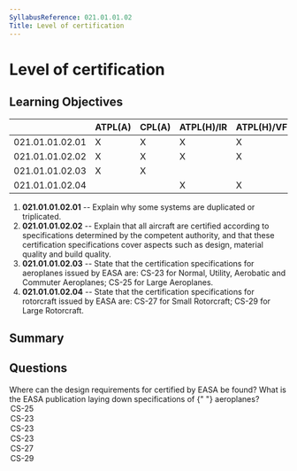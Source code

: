 ```yaml
---
SyllabusReference: 021.01.01.02
Title: Level of certification
---
```


# Level of certification

## Learning Objectives

|                 | ATPL(A) | CPL(A) | ATPL(H)/IR | ATPL(H)/VFR | CPL(H) | IR  | CBIR(A) |
| --------------- | ------- | ------ | ---------- | ----------- | ------ | --- | ------- |
| 021.01.01.02.01 | X       | X      | X          | X           | X      |     |         |
| 021.01.01.02.02 | X       | X      | X          | X           | X      |     |         |
| 021.01.01.02.03 | X       | X      |            |             |        |     |         |
| 021.01.01.02.04 |         |        | X          | X           | X      |     |         |

1. **021.01.01.02.01** -- Explain why some systems are duplicated or
   triplicated.
2. **021.01.01.02.02** -- Explain that all aircraft are certified according to
   specifications determined by the competent authority, and that these
   certification specifications cover aspects such as design, material quality
   and build quality.
3. **021.01.01.02.03** -- State that the certification specifications for
   aeroplanes issued by EASA are: CS-23 for Normal, Utility, Aerobatic and
   Commuter Aeroplanes; CS-25 for Large Aeroplanes.
4. **021.01.01.02.04** -- State that the certification specifications for
   rotorcraft issued by EASA are: CS-27 for Small Rotorcraft; CS-29 for Large
   Rotorcraft.

## Summary

## Questions

<Question variant="definition" id="Os2XeMaU5E" lo="021.01.01.02.03">
  <Text>
    Where can the design requirements for <Subject /> certified by EASA be
    found?
  </Text>
  <Text>
    What is the EASA publication laying down specifications of <Subject />{" "}
    aeroplanes?
  </Text>
  <Option subject="large aeroplanes">CS-25</Option>
  <Option subject="Normal aeroplanes">CS-23</Option>
  <Option subject="Utility aeroplanes">CS-23</Option>
  <Option subject="Commuter aeroplanes">CS-23</Option>
  <Option>CS-27</Option>
  <Option>CS-29</Option>
</Question>
